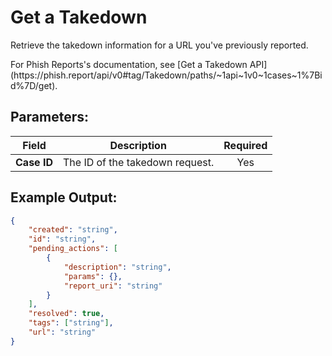 
# Get a Takedown

Retrieve the takedown information for a URL you've previously reported.

<Callout type="info">
	For Phish Reports's documentation, see [Get a Takedown
	API](https://phish.report/api/v0#tag/Takedown/paths/~1api~1v0~1cases~1%7Bid%7D/get).
</Callout>

## Parameters:

| Field       | Description                     | Required |
| ----------- | ------------------------------- | :------: |
| **Case ID** | The ID of the takedown request. |   Yes    |

## Example Output:

```json
{
	"created": "string",
	"id": "string",
	"pending_actions": [
		{
			"description": "string",
			"params": {},
			"report_uri": "string"
		}
	],
	"resolved": true,
	"tags": ["string"],
	"url": "string"
}
```

